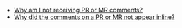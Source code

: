 - [<i class="fa-regular fa-file-lines"></i> Why am I not receiving PR or MR comments?](/kb/semgrep-cloud-platform/missing-pr-comments/)
- [<i class="fa-regular fa-file-lines"></i> Why did the comments on a PR or MR not appear inline?](/kb/semgrep-cloud-platform/inline-pr-comments/)
